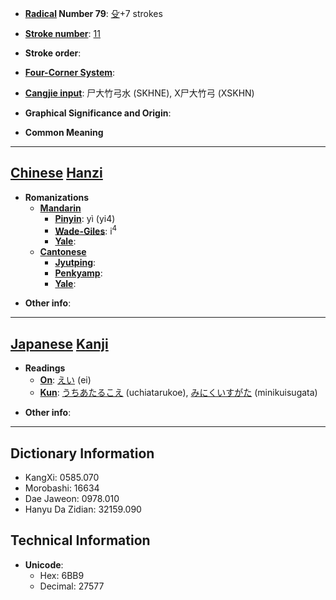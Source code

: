 * '''[[Wiktionary:Chinese radical index| Radical]] Number 79''': [[Wiktionary:Chinese radical index 殳|殳]]+7 strokes

* '''[[Wiktionary:Chinese total strokes index|Stroke number]]''': [[Wiktionary:Chinese total strokes index 11|11]]

* '''Stroke order''': 

* '''[[Wiktionary:Chinese four corner index|Four-Corner System]]''': 

* '''[[Wiktionary:Chinese Cangjie index|Cangjie input]]''': 尸大竹弓水 (SKHNE), X尸大竹弓 (XSKHN)

* '''Graphical Significance and Origin''': 

* '''Common Meaning'''

----

== [[Chinese]] [[Hanzi]] ==

* '''Romanizations'''
** '''[[Mandarin]]'''
*** '''[[Pinyin]]''': yì (yi4)
*** '''[[Wade-Giles]]''': i<sup>4</sup>
*** '''[[Yale]]''': 
** '''[[Cantonese]]'''
*** '''[[Jyutping]]''':
*** '''[[Penkyamp]]''': 
*** '''[[Yale]]''': 

* '''Other info''': 

----

== [[Japanese]] [[Kanji]] ==

* '''Readings'''
** '''[[On]]''': [[えい]] (ei)
** '''[[Kun]]''': [[うちあたるこえ]] (uchiatarukoe), [[みにくいすがた]] (minikuisugata)

* '''Other info''':  

----

== Dictionary Information ==

* KangXi: 0585.070
* Morobashi: 16634
* Dae Jaweon: 0978.010
* Hanyu Da Zidian: 32159.090

== Technical Information ==

* '''Unicode''':
** Hex: 6BB9
** Decimal: 27577